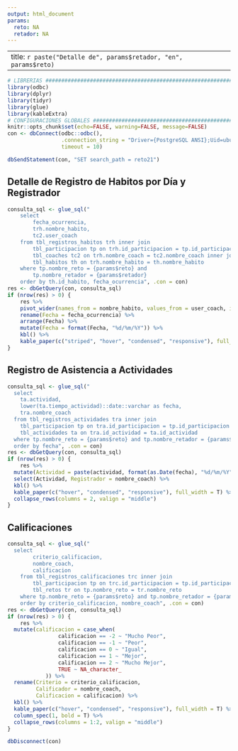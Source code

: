 ```yaml
---
output: html_document
params:
  reto: NA
  retador: NA
---
```


---
title: `r paste("Detalle de", params$retador, "en", params$reto)`
---

```r
# LIBRERIAS ####################################################################
library(odbc)
library(dplyr)
library(tidyr)
library(glue)
library(kableExtra)
# CONFIGURACIONES GLOBALES #####################################################
knitr::opts_chunk$set(echo=FALSE, warning=FALSE, message=FALSE)
con <- dbConnect(odbc::odbc(),
                 .connection_string = "Driver={PostgreSQL ANSI};Uid=ubuntu;Database=herbalife;", 
                 timeout = 10)

dbSendStatement(con, "SET search_path = reto21")
```

## Detalle de Registro de Habitos por Día y Registrador

```r
consulta_sql <- glue_sql("
    select
    	fecha_ocurrencia,
    	trh.nombre_habito,
    	tc2.user_coach 
    from tbl_registros_habitos trh inner join
    	tbl_participacion tp on trh.id_participacion = tp.id_participacion inner join
    	tbl_coaches tc2 on trh.nombre_coach = tc2.nombre_coach inner join
    	tbl_habitos th on trh.nombre_habito = th.nombre_habito 
    where tp.nombre_reto = {params$reto} and
    	tp.nombre_retador = {params$retador}
    order by th.id_habito, fecha_ocurrencia", .con = con)
res <- dbGetQuery(con, consulta_sql)
if (nrow(res) > 0) {
    res %>% 
    pivot_wider(names_from = nombre_habito, values_from = user_coach, id_cols = fecha_ocurrencia) %>% 
    rename(Fecha = fecha_ocurrencia) %>%
    arrange(Fecha) %>% 
    mutate(Fecha = format(Fecha, "%d/%m/%Y")) %>% 
    kbl() %>% 
    kable_paper(c("striped", "hover", "condensed", "responsive"), full_width = T)
}
```
## Registro de Asistencia a Actividades

```r
consulta_sql <- glue_sql("
  select
  	ta.actividad, 
  	lower(ta.tiempo_actividad)::date::varchar as fecha,
  	tra.nombre_coach
  from tbl_registros_actividades tra inner join
  	tbl_participacion tp on tra.id_participacion = tp.id_participacion left join
  	tbl_actividades ta on tra.id_actividad = ta.id_actividad 
  where tp.nombre_reto = {params$reto} and tp.nombre_retador = {params$retador}
  order by fecha", .con = con)
res <- dbGetQuery(con, consulta_sql)
if (nrow(res) > 0) {
    res %>% 
  mutate(Actividad = paste(actividad, format(as.Date(fecha), "%d/%m/%Y"))) %>% 
  select(Actividad, Registrador = nombre_coach) %>% 
  kbl() %>% 
  kable_paper(c("hover", "condensed", "responsive"), full_width = T) %>%
  collapse_rows(columns = 2, valign = "middle")
}
```

## Calificaciones

```r
consulta_sql <- glue_sql("
  select
		criterio_calificacion,
        nombre_coach,
		calificacion
	from tbl_registros_calificaciones trc inner join
		tbl_participacion tp on trc.id_participacion = tp.id_participacion inner join 
		tbl_retos tr on tp.nombre_reto = tr.nombre_reto 
	where tp.nombre_reto = {params$reto} and tp.nombre_retador = {params$retador}
	order by criterio_calificacion, nombre_coach", .con = con)
res <- dbGetQuery(con, consulta_sql)
if (nrow(res) > 0) {
    res %>% 
  mutate(calificacion = case_when(
                calificacion == -2 ~ "Mucho Peor",
                calificacion == -1 ~ "Peor",
                calificacion == 0 ~ "Igual",
                calificacion == 1 ~ "Mejor",
                calificacion == 2 ~ "Mucho Mejor",
                TRUE ~ NA_character_
            )) %>% 
  rename(Criterio = criterio_calificacion,
         Calificador = nombre_coach,
         Calificacion = calificacion) %>% 
  kbl() %>% 
  kable_paper(c("hover", "condensed", "responsive"), full_width = T) %>%
  column_spec(1, bold = T) %>%
  collapse_rows(columns = 1:2, valign = "middle")
}
```

```r
dbDisconnect(con)
```

